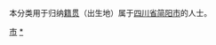 {{Catnav|頁面分類|各種主題的頁面分類|依中国各省来作的分类|各地中国人|四川人|资阳人}}
{{Catnav|頁面分類|人物|各國人物|中国人|各地中国人|四川人|资阳人}}

本分类用于归纳[[籍贯|籍贯]]（出生地）属于[[四川省|四川省]][[简阳市|简阳市]]的人士。

[[Category:成都人|市]]
[[Category:简阳市|*]]